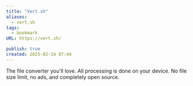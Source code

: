 ```yaml
---
title: "Vert.sh"
aliases:
  - vert.sh
tags:
  - bookmark
URL: https://vert.sh/

publish: true
created: 2025-02-14 07:44
---
```




The file converter you'll love.
All processing is done on your device. No file size limit, no ads, and completely open source.